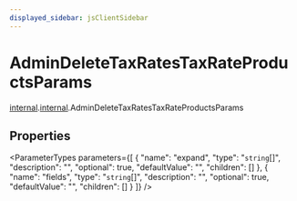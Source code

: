 ```yaml
---
displayed_sidebar: jsClientSidebar
---
```



# AdminDeleteTaxRatesTaxRateProductsParams

[internal](../../admin_discounts/modules/admin_discounts.internal.mdx).[internal](../modules/admin_discounts.internal.internal.mdx).AdminDeleteTaxRatesTaxRateProductsParams

## Properties

<ParameterTypes parameters={[
  {
    "name": "expand",
    "type": "`string`[]",
    "description": "",
    "optional": true,
    "defaultValue": "",
    "children": []
  },
  {
    "name": "fields",
    "type": "`string`[]",
    "description": "",
    "optional": true,
    "defaultValue": "",
    "children": []
  }
]} />
